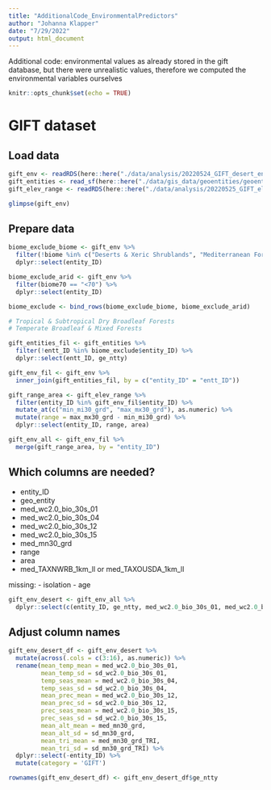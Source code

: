 ```yaml
---
title: "AdditionalCode_EnvironmentalPredictors"
author: "Johanna Klapper"
date: "7/29/2022"
output: html_document
---
```


Additional code: environmental values as already stored in the gift database, but there were unrealistic values, therefore we computed the environmental variables ourselves


```r
knitr::opts_chunk$set(echo = TRUE)
```


# GIFT dataset

## Load data
```r
gift_env <- readRDS(here::here("./data/analysis/20220524_GIFT_desert_envpred.rds"))
gift_entities <- read_sf(here::here("./data/gis_data/geoentities/geoentities_simple.shp"))
gift_elev_range <- readRDS(here::here("./data/analysis/20220525_GIFT_elevrange.rds"))
```

```r
glimpse(gift_env)
```

## Prepare data
```r
biome_exclude_biome <- gift_env %>% 
  filter(!biome %in% c("Deserts & Xeric Shrublands", "Mediterranean Forests, Woodlands & Scrub", "Temperate Grasslands, Savannas & Shrublands", "Tropical & Subtropical Grasslands, Savannas & Shrublands", "Montane Grasslands & Shrublands")) %>%
  dplyr::select(entity_ID)

biome_exclude_arid <- gift_env %>% 
  filter(biome70 == "<70") %>% 
  dplyr::select(entity_ID)

biome_exclude <- bind_rows(biome_exclude_biome, biome_exclude_arid)

# Tropical & Subtropical Dry Broadleaf Forests
# Temperate Broadleaf & Mixed Forests
```

```r
gift_entities_fil <- gift_entities %>% 
  filter(!entt_ID %in% biome_exclude$entity_ID) %>% 
  dplyr::select(entt_ID, ge_ntty)

gift_env_fil <- gift_env %>% 
  inner_join(gift_entities_fil, by = c("entity_ID" = "entt_ID"))

gift_range_area <- gift_elev_range %>% 
  filter(entity_ID %in% gift_env_fil$entity_ID) %>% 
  mutate_at(c("min_mi30_grd", "max_mx30_grd"), as.numeric) %>% 
  mutate(range = max_mx30_grd - min_mi30_grd) %>% 
  dplyr::select(entity_ID, range, area)

gift_env_all <- gift_env_fil %>% 
  merge(gift_range_area, by = "entity_ID")
```


## Which columns are needed?
- entity_ID
- geo_entity
- med_wc2.0_bio_30s_01
- med_wc2.0_bio_30s_04
- med_wc2.0_bio_30s_12
- med_wc2.0_bio_30s_15
- med_mn30_grd
- range
- area
- med_TAXNWRB_1km_ll or med_TAXOUSDA_1km_ll

missing:
- isolation
- age

```r
gift_env_desert <- gift_env_all %>% 
  dplyr::select(c(entity_ID, ge_ntty, med_wc2.0_bio_30s_01, med_wc2.0_bio_30s_04, med_wc2.0_bio_30s_12, med_wc2.0_bio_30s_15, med_mn30_grd, range, area, sd_wc2.0_bio_30s_01, sd_wc2.0_bio_30s_04, sd_wc2.0_bio_30s_12, sd_wc2.0_bio_30s_15, sd_mn30_grd, med_mn30_grd_TRI, sd_mn30_grd_TRI))
```


## Adjust column names
```r
gift_env_desert_df <- gift_env_desert %>% 
  mutate(across(.cols = c(3:16), as.numeric)) %>% 
  rename(mean_temp_mean = med_wc2.0_bio_30s_01,
         mean_temp_sd = sd_wc2.0_bio_30s_01,
         temp_seas_mean = med_wc2.0_bio_30s_04,
         temp_seas_sd = sd_wc2.0_bio_30s_04,
         mean_prec_mean = med_wc2.0_bio_30s_12,
         mean_prec_sd = sd_wc2.0_bio_30s_12,
         prec_seas_mean = med_wc2.0_bio_30s_15,
         prec_seas_sd = sd_wc2.0_bio_30s_15,
         mean_alt_mean = med_mn30_grd,
         mean_alt_sd = sd_mn30_grd,
         mean_tri_mean = med_mn30_grd_TRI,
         mean_tri_sd = sd_mn30_grd_TRI) %>% 
  dplyr::select(-entity_ID) %>% 
  mutate(category = 'GIFT')

rownames(gift_env_desert_df) <- gift_env_desert_df$ge_ntty
```

